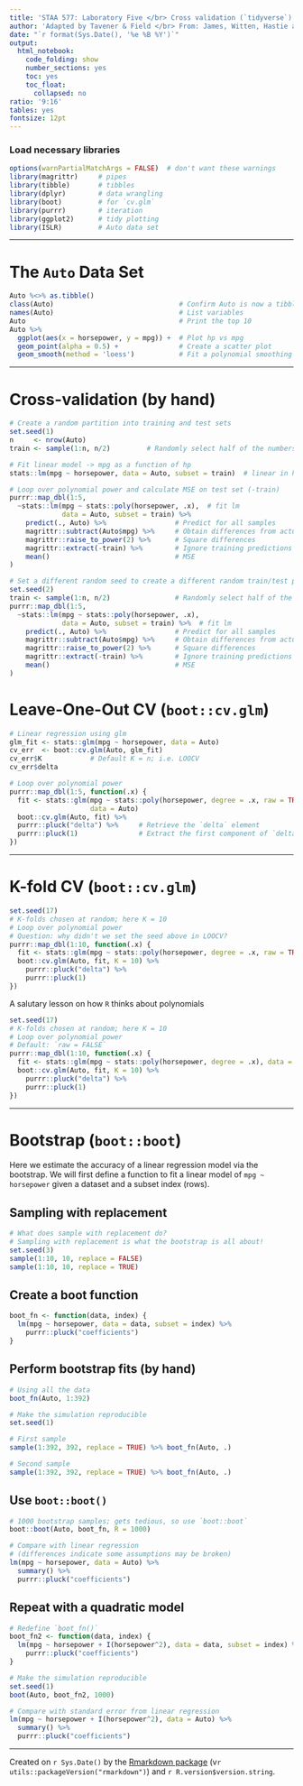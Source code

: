 ```yaml
---
title: 'STAA 577: Laboratory Five </br> Cross validation (`tidyverse`)'
author: 'Adapted by Tavener & Field </br> From: James, Witten, Hastie and Tibshirani'
date: "`r format(Sys.Date(), '%e %B %Y')`"
output:
  html_notebook:
    code_folding: show
    number_sections: yes
    toc: yes
    toc_float:
      collapsed: no
ratio: '9:16'
tables: yes
fontsize: 12pt
---
```


### Load necessary libraries {-}
```r
options(warnPartialMatchArgs = FALSE)  # don't want these warnings
library(magrittr)     # pipes
library(tibble)       # tibbles
library(dplyr)        # data wrangling
library(boot)         # for `cv.glm`
library(purrr)        # iteration
library(ggplot2)      # tidy plotting
library(ISLR)         # Auto data set
```

---------------------------

# The `Auto` Data Set
```r
Auto %<>% as.tibble()
class(Auto)                               # Confirm Auto is now a tibble
names(Auto)                               # List variables
Auto                                      # Print the top 10
Auto %>%                                  
  ggplot(aes(x = horsepower, y = mpg)) +  # Plot hp vs mpg
  geom_point(alpha = 0.5) +               # Create a scatter plot
  geom_smooth(method = 'loess')           # Fit a polynomial smoothing function
```


------------------------------


# Cross-validation (by hand)

```r
# Create a random partition into training and test sets
set.seed(1)
n     <- nrow(Auto)
train <- sample(1:n, n/2)         # Randomly select half of the numbers 1 to n

# Fit linear model -> mpg as a function of hp
stats::lm(mpg ~ horsepower, data = Auto, subset = train)  # linear in horsepower

# Loop over polynomial power and calculate MSE on test set (-train)
purrr::map_dbl(1:5,
  ~stats::lm(mpg ~ stats::poly(horsepower, .x),  # fit lm
             data = Auto, subset = train) %>%  
    predict(., Auto) %>%                 # Predict for all samples
    magrittr::subtract(Auto$mpg) %>%     # Obtain differences from actual values
    magrittr::raise_to_power(2) %>%      # Square differences
    magrittr::extract(-train) %>%        # Ignore training predictions
    mean()                               # MSE
)

# Set a different random seed to create a different random train/test partition
set.seed(2)
train <- sample(1:n, n/2)                # Randomly select half of the numbers 1 to n
purrr::map_dbl(1:5,
  ~stats::lm(mpg ~ stats::poly(horsepower, .x),
             data = Auto, subset = train) %>%  # fit lm
    predict(., Auto) %>%                 # Predict for all samples
    magrittr::subtract(Auto$mpg) %>%     # Obtain differences from actual values
    magrittr::raise_to_power(2) %>%      # Square differences
    magrittr::extract(-train) %>%        # Ignore training predictions
    mean()                               # MSE
)
```



# Leave-One-Out CV (`boot::cv.glm`)


```r
# Linear regression using glm
glm_fit <- stats::glm(mpg ~ horsepower, data = Auto)
cv_err  <- boot::cv.glm(Auto, glm_fit)
cv_err$K            # Default K = n; i.e. LOOCV
cv_err$delta
```

```r
# Loop over polynomial power
purrr::map_dbl(1:5, function(.x) {
  fit <- stats::glm(mpg ~ stats::poly(horsepower, degree = .x, raw = TRUE),
                    data = Auto)
  boot::cv.glm(Auto, fit) %>%
  purrr::pluck("delta") %>%     # Retrieve the `delta` element
  purrr::pluck(1)               # Extract the first component of `delta`
})
```


-------------------------


# K-fold CV (`boot::cv.glm`)
```r
set.seed(17)
# K-folds chosen at random; here K = 10
# Loop over polynomial power
# Question: why didn't we set the seed above in LOOCV?
purrr::map_dbl(1:10, function(.x) {
  fit <- stats::glm(mpg ~ stats::poly(horsepower, degree = .x, raw = TRUE), data = Auto)
  boot::cv.glm(Auto, fit, K = 10) %>%
    purrr::pluck("delta") %>%
    purrr::pluck(1)
})
```

A salutary lesson on how `R` thinks about polynomials

```r
set.seed(17)
# K-folds chosen at random; here K = 10
# Loop over polynomial power
# Default: `raw = FALSE`
purrr::map_dbl(1:10, function(.x) {
  fit <- stats::glm(mpg ~ stats::poly(horsepower, degree = .x), data = Auto)
  boot::cv.glm(Auto, fit, K = 10) %>%
    purrr::pluck("delta") %>%
    purrr::pluck(1)
})
```

--------------------

# Bootstrap (`boot::boot`)

Here we estimate the accuracy of a linear regression model via the bootstrap.
We will first define a function to fit a linear model of `mpg ~ horsepower`
given a dataset and a subset index (rows).

## Sampling with replacement
```r
# What does sample with replacement do?
# Sampling with replacement is what the bootstrap is all about!
set.seed(3)
sample(1:10, 10, replace = FALSE)
sample(1:10, 10, replace = TRUE)
```

## Create a boot function
```r
boot_fn <- function(data, index) {
  lm(mpg ~ horsepower, data = data, subset = index) %>%
    purrr::pluck("coefficients")
}
```

## Perform bootstrap fits (by hand)
```r
# Using all the data
boot_fn(Auto, 1:392)

# Make the simulation reproducible
set.seed(1)

# First sample
sample(1:392, 392, replace = TRUE) %>% boot_fn(Auto, .)

# Second sample
sample(1:392, 392, replace = TRUE) %>% boot_fn(Auto, .)
```


## Use `boot::boot()`
```r
# 1000 bootstrap samples; gets tedious, so use `boot::boot`
boot::boot(Auto, boot_fn, R = 1000)

# Compare with linear regression
# (differences indicate some assumptions may be broken)
lm(mpg ~ horsepower, data = Auto) %>%
  summary() %>%
  purrr::pluck("coefficients")
```

## Repeat with a quadratic model

```r
# Redefine `boot_fn()`
boot_fn2 <- function(data, index) {
  lm(mpg ~ horsepower + I(horsepower^2), data = data, subset = index) %>%
    purrr::pluck("coefficients")
}

# Make the simulation reproducible
set.seed(1)
boot(Auto, boot_fn2, 1000)

# Compare with standard error from linear regression
lm(mpg ~ horsepower + I(horsepower^2), data = Auto) %>%
  summary() %>%
  purrr::pluck("coefficients")
```


<!--
# Comments
## Major
### The first LOOCV loop over the polynomial power mysteriously crashes on the second time through the loop. Lines 93--100. The syntax is identical to lines 122--126 and the loop completes successfully if I introduce K=10 say to the boot::cv.glm command. 

## FIXED BY SJT:  You do not want to use "raw" polynomials!

* I could not reproduce this error, the poly(raw = TRUE) is the same as poly(raw = FALSE)
 -->

-------------------------

Created on `r Sys.Date()` by the [Rmarkdown package](https://github.com/rstudio/rmarkdown)
(v`r utils::packageVersion("rmarkdown")`) and `r R.version$version.string`.
